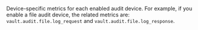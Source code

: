 Device-specific metrics for each enabled audit device. For example, if you
enable a file audit device, the related metrics are:
`vault.audit.file.log_request` and `vault.audit.file.log_response`.
